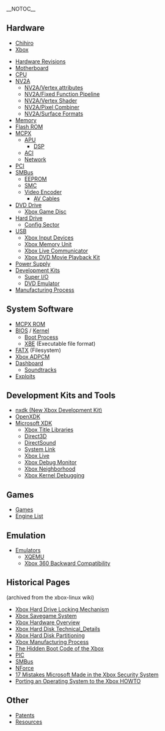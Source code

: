 {{:Main Page/Header}}
__NOTOC__

== Hardware ==

* [[Chihiro]]
* [[Xbox]]

* [[Hardware Revisions]]
* [[Motherboard]]
* [[CPU]]
* [[NV2A]]
** [[NV2A/Vertex attributes]]
** [[NV2A/Fixed Function Pipeline]]
** [[NV2A/Vertex Shader]]
** [[NV2A/Pixel Combiner]]
** [[NV2A/Surface Formats]]
* [[Memory]]
* [[Flash ROM]]
* [[MCPX]]
** [[APU]]
*** [[DSP]]
** [[ACI]]
** [[Network]]
* [[PCI]]
* [[SMBus]]
** [[EEPROM]]
** [[SMC]]
** [[Video Encoder]]
*** [[AV Cables]]
* [[DVD Drive]]
** [[Xbox Game Disc]]
* [[Hard Drive]]
** [[Config Sector]]
* [[USB]]
** [[Xbox Input Devices]]
** [[Xbox Memory Unit]]
** [[Xbox Live Communicator]] <!-- Maybe rename this to microphones later? -->
** [[Xbox DVD Movie Playback Kit]]
* [[Power Supply]]
* [[Development Kits]]
** [[Super I/O]]
** [[DVD Emulator]]
* [[Manufacturing Process]]

== System Software ==
* [[MCPX ROM]]
* [[BIOS]] / [[Kernel]]
** [[Boot Process]]
** [[XBE]] (Executable file format)
* [[FATX]] (Filesystem)
* [[Xbox ADPCM]]
* [[Dashboard]]
** [[Soundtracks]]
* [[Exploits]]

== Development Kits and Tools ==
* [https://github.com/xqemu/nxdk nxdk (New Xbox Development Kit)]
* [[OpenXDK]]
* [[Microsoft XDK]]
** [[Xbox Title Libraries]]
** [[Direct3D]]
** [[DirectSound]]
** [[System Link]]
** [[Xbox Live]]
** [[Xbox Debug Monitor]]
** [[Xbox Neighborhood]]
** [[Kernel_Debug| Xbox Kernel Debugging]]

== Games ==
* [[:Category:Games|Games]]
* [[Engine List]]

== Emulation ==
* [[Emulators]]
** [[XQEMU]]
** [[Xbox 360 Backward Compatibility]]

== Historical Pages ==
(archived from the xbox-linux wiki)
* [[Xbox Hard Drive Locking Mechanism]]
* [[Xbox Savegame System]]
* [[Xbox Hardware Overview]]
* [[Xbox Hard Disk Technical_Details]]
* [[Xbox Hard Disk Partitioning]]
* [[Xbox Manufacturing Process]]
* [[The Hidden Boot Code of the Xbox]]
* [[PIC]]
* [[SMBus]]
* [[NForce]]
* [[17 Mistakes Microsoft Made in the Xbox Security System]]
* [[Porting an Operating System to the Xbox HOWTO]]

== Other ==
* [[Patents]]
* [[Resources]]